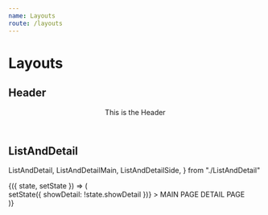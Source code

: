 ```yaml
---
name: Layouts
route: /layouts
---
```



# Layouts

## Header


<Playground>
  <Header>This is the Header</Header>
</Playground>

## ListAndDetail

  ListAndDetail,
  ListAndDetailMain,
  ListAndDetailSide,
} from "./ListAndDetail"

<Playground>
  <State initial={{ showDetail: false }}>
    {({ state, setState }) => (
      <div
        style={{
          position: "relative",
          height: 500,
          width: 360,
          overflow: "hidden",
          margin: "0 auto",
          boxShadow: "0 0 9px 1px #33333344",
        }}
        onClick={() => setState({ showDetail: !state.showDetail })}
      >
        <ListAndDetail showDetail={state.showDetail}>
          <ListAndDetailMain>MAIN PAGE</ListAndDetailMain>
          <ListAndDetailSide>DETAIL PAGE</ListAndDetailSide>
        </ListAndDetail>
      </div>
    )}
  </State>
</Playground>
